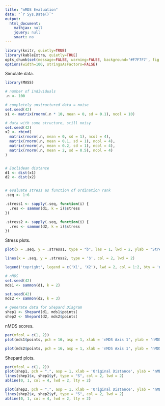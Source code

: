 ```yaml
---
title: "nMDS Evaluation"
date: "`r Sys.Date()`"
output:
  html_document:
    mathjax: null
    jquery: null
    smart: no
---
```


```r
library(knitr, quietly=TRUE)
library(kableExtra, quietly=TRUE)
opts_chunk$set(message=FALSE, warning=FALSE, background='#F7F7F7', fig.align='center', dev='svglite', tidy=FALSE, verbose=FALSE)
options(width=100, stringsAsFactors=FALSE)
```

Simulate data.
```r
library(MASS)

# number of individuals 
.n <- 100

# completely unstructured data = noise
set.seed(42)
x1 <- matrix(rnorm(.n * 10, mean = 0, sd = 0.1), ncol = 10)

# data with some structure, still noisy
set.seed(42)
x2 <- rbind(
  matrix(rnorm(.n, mean = 0, sd = 1), ncol = 4),
  matrix(rnorm(.n, mean = 0.1, sd = 1), ncol = 4),
  matrix(rnorm(.n, mean = 0.2, sd = 1), ncol = 4),
  matrix(rnorm(.n, mean = 2, sd = 0.5), ncol = 4)
)


# Euclidean distance
d1 <- dist(x1)
d2 <- dist(x2)


# evaluate stress as function of ordination rank
.seq <- 1:6

.stress1 <- sapply(.seq, function(i) {
  .res <- sammon(d1, k = i)$stress
})

.stress2 <- sapply(.seq, function(i) {
  .res <- sammon(d2, k = i)$stress
})
```

Stress plots.
```r
plot(x = .seq, y = .stress1, type = "b", las = 1, lwd = 2, ylab = "Stress", xlab = 'Number of Dimensions', main = "Sammon's Non-Linear Mapping (nMDS)", ylim = c(0, max(c(.stress1, .stress2))))

lines(x = .seq, y = .stress2, type = 'b', col = 2, lwd = 2)

legend('topright', legend = c('X1', 'X2'), lwd = 2, col = 1:2, bty = 'n')
```

```r
# nMDS
set.seed(42)
mds1 <- sammon(d1, k = 2)

set.seed(42)
mds2 <- sammon(d2, k = 3)

# generate data for Shepard Diagram
shep1 <- Shepard(d1, mds1$points) 
shep2 <- Shepard(d2, mds2$points) 
```

nMDS scores.
```r
par(mfcol = c(1, 2))
plot(mds1$points, pch = 16, asp = 1, xlab = 'nMDS Axis 1', ylab = 'nMDS Axis 2', main = 'X1', las = 1, cex = 0.66)

plot(mds2$points, pch = 16, asp = 1, xlab = 'nMDS Axis 1', ylab = 'nMDS Axis 2', main = 'X2', las = 1, cex = 0.66)
```

Shepard plots.
```r
par(mfcol = c(1, 2))
plot(shep1, pch = ".", asp = 1, xlab = 'Original Distance', ylab = 'nMDS Distance', main = 'X1: Shepard Diagram\n2 dimensions', las = 1)
lines(shep1$x, shep1$yf, type = "S", col = 2, lwd = 2)
abline(0, 1, col = 4, lwd = 2, lty = 2)

plot(shep2, pch = ".", asp = 1, xlab = 'Original Distance', ylab = 'nMDS Distance', main = 'X2: Shepard Diagram\n2 dimensions', las = 1)
lines(shep2$x, shep2$yf, type = "S", col = 2, lwd = 2)
abline(0, 1, col = 4, lwd = 2, lty = 2)
```


